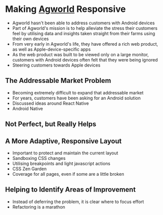 
<Meta
  description="Making Agworld Responsive"
  url="https://phobon.io/writing/making-agworld-responsive"
  image="https://phobon.io/writing/making-agworld-responsive/index.webp"
/>

# Making [Agworld](https://agworld.com) Responsive

- Agworld hasn't been able to address customers with Android devices
- Part of Agworld's mission is to help alleviate the stress their customers feel by utilising data and insights taken straight from their farms using their own devices
- From very early in Agworld's life, they have offered a rich web product, as well as Apple-device-specific apps
- As the web product was built to be viewed only on a large monitor, customers with Android devices often felt that they were being ignored
- Steering customers towards Apple devices

## The Addressable Market Problem

- Becoming extremely difficult to expand that addressable market
- For years, customers have been asking for an Android solution
- Discussed ideas around React Native
- Android Native

## Not Perfect, but Really Helps

## A More Adaptive, Responsive Layout

- Important to protect and maintain the current layout
- Sandboxing CSS changes
- Utilising breakpoints and light javascript actions
- CSS Zen Garden
- Coverage for all pages, even if some are a little broken

## Helping to Identify Areas of Improvement

- Instead of deferring the problem, it is clear where to focus effort
- Refactoring is a marathon
